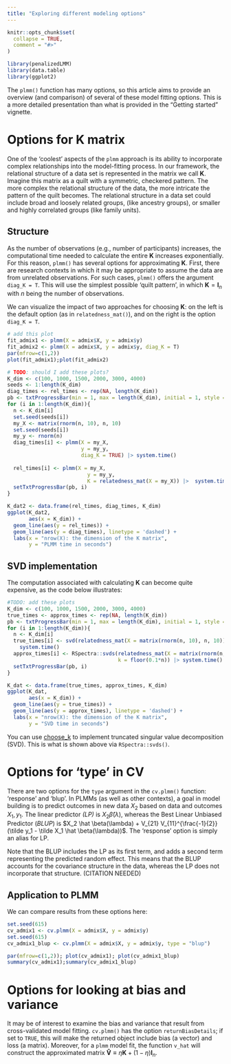```yaml
---
title: "Exploring different modeling options"
---
```


```r
knitr::opts_chunk$set(
  collapse = TRUE,
  comment = "#>"
)
```

```r
library(penalizedLMM)
library(data.table)
library(ggplot2)
```

The `plmm()` function has many options, so this article aims to provide an overview (and comparison) of several of these model fitting options. This is a more detailed presentation than what is provided in the "Getting started" vignette.

# Options for K matrix

One of the 'coolest' aspects of the `plmm` approach is its ability to incorporate complex relationships into the model-fitting process. In our framework, the relational structure of a data set is represented in the matrix we call $\mathbf{K}$. Imagine this matrix as a quilt with a symmetric, checkered pattern. The more complex the relational structure of the data, the more intricate the pattern of the quilt becomes. The relational structure in a data set could include broad and loosely related groups, (like ancestry groups), or smaller and highly correlated groups (like family units).

## Structure

As the number of observations (e.g., number of participants) increases, the computational time needed to calculate the entire $\mathbf{K}$ increases exponentially. For this reason, `plmm()` has several options for approximating $\mathbf{K}$. First, there are research contexts in which it may be appropriate to assume the data are from unrelated observations. For such cases, `plmm()` offers the argument `diag_K = T`. This will use the simplest possible 'quilt pattern', in which $\mathbf{K} = \mathbf{I}_n$ with $n$ being the number of observations.

We can visualize the impact of two approaches for choosing $\mathbf{K}$: on the left is the default option (as in `relatedness_mat()`), and on the right is the option `diag_K = T`.

```r
# add this plot 
fit_admix1 <- plmm(X = admix$X, y = admix$y)
fit_admix2 <- plmm(X = admix$X, y = admix$y, diag_K = T)
par(mfrow=c(1,2))
plot(fit_admix1);plot(fit_admix2)
```

```r
# TODO: should I add these plots? 
K_dim <- c(100, 1000, 1500, 2000, 3000, 4000)
seeds <- 1:length(K_dim)
diag_times <- rel_times <- rep(NA, length(K_dim))
pb <- txtProgressBar(min = 1, max = length(K_dim), initial = 1, style = 3)
for (i in 1:length(K_dim)){
  n <- K_dim[i]
  set.seed(seeds[i])
  my_X <- matrix(rnorm(n, 10), n, 10)
  set.seed(seeds[i])
  my_y <- rnorm(n)
  diag_times[i] <- plmm(X = my_X,
                        y = my_y,
                        diag_K = TRUE) |> system.time() 
  
  rel_times[i] <- plmm(X = my_X,
                          y = my_y,
                          K = relatedness_mat(X = my_X)) |>  system.time() 
  setTxtProgressBar(pb, i)
}

K_dat2 <- data.frame(rel_times, diag_times, K_dim)
ggplot(K_dat2,
       aes(x = K_dim)) + 
  geom_line(aes(y = rel_times)) + 
  geom_line(aes(y = diag_times), linetype = 'dashed') + 
  labs(x = "nrow(X): the dimension of the K matrix",
       y = "PLMM time in seconds")


```

## SVD implementation

The computation associated with calculating $\mathbf{K}$ can become quite expensive, as the code below illustrates:

```r
#TODO: add these plots 
K_dim <- c(100, 1000, 1500, 2000, 3000, 4000)
true_times <- approx_times <- rep(NA, length(K_dim))
pb <- txtProgressBar(min = 1, max = length(K_dim), initial = 1, style = 3)
for (i in 1:length(K_dim)){
  n <- K_dim[i]
  true_times[i] <- svd(relatedness_mat(X = matrix(rnorm(n, 10), n, 10))) |> 
    system.time() 
  approx_times[i] <- RSpectra::svds(relatedness_mat(X = matrix(rnorm(n, 10), n, 10)),
                                    k = floor(0.1*n)) |> system.time() 
  setTxtProgressBar(pb, i)
}

K_dat <- data.frame(true_times, approx_times, K_dim)
ggplot(K_dat,
       aes(x = K_dim)) + 
  geom_line(aes(y = true_times)) + 
  geom_line(aes(y = approx_times), linetype = 'dashed') + 
  labs(x = "nrow(X): the dimension of the K matrix",
       y = "SVD time in seconds")
```

You can use [choose_k](docs/articles/choose_K.html) to implement truncated singular value decomposition (SVD). This is what is shown above via `RSpectra::svds()`.

# Options for 'type' in CV

There are two options for the `type` argument in the `cv.plmm()` function: 'response' and 'blup'. In PLMMs (as well as other contexts), a goal in model building is to predict outcomes in new data $X_2$ based on data and outcomes $X_1, y_1$. The linear predictor *(LP)* is $X_2 \hat \beta(\lambda)$, whereas the Best Linear Unbiased Predictor (*BLUP*) is $X_2 \hat \beta(\lambda) + V_{21} V_{11}^{\frac{-1}{2}}(\tilde y_1 - \tilde X_1 \hat \beta(\lambda))$. The 'response' option is simply an alias for LP.

Note that the BLUP includes the LP as its first term, and adds a second term representing the predicted random effect. This means that the BLUP accounts for the covariance structure in the data, whereas the LP does not incorporate that structure. (CITATION NEEDED)

## Application to PLMM

We can compare results from these options here:

```r
set.seed(615)
cv_admix1 <- cv.plmm(X = admix$X, y = admix$y)
set.seed(615)
cv_admix1_blup <- cv.plmm(X = admix$X, y = admix$y, type = "blup")

par(mfrow=c(1,2)); plot(cv_admix1); plot(cv_admix1_blup)
summary(cv_admix1);summary(cv_admix1_blup)
```

# Options for looking at bias and variance

It may be of interest to examine the bias and variance that result from cross-validated model fitting. `cv.plmm()` has the option `returnBiasDetails`; if set to `TRUE`, this will make the returned object include bias (a vector) and loss (a matrix). Moreover, for a `plmm` model fit, the function `v_hat` will construct the approximated matrix $\mathbf{\hat V} \equiv \eta \mathbf{K} + (1 - \eta)\mathbf{I}_n$.
